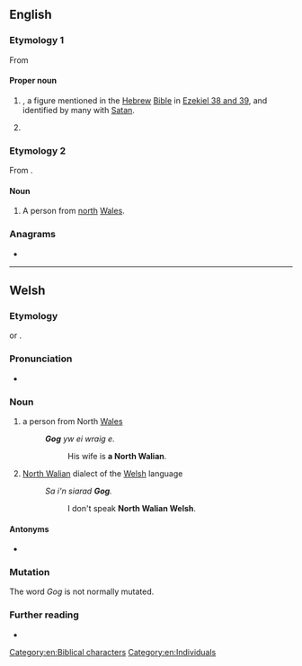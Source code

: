 {{also|gog|gőg}}
==English==
{{wikipedia}}

===Etymology 1===
From {{der|en|hbo|גּוֹג|tr=Gōg}}

====Proper noun====
{{en-proper noun}}

# {{w|Gog of Magog}}, a figure mentioned in the [[Hebrew]] [[Bible]] in [[s:Bible (World_English)/Ezekiel#Chapter_38|Ezekiel 38 and 39]], and identified by many with [[Satan]]. {{qualifier|See the writings of the Apostle John in [[s:Bible (World_English)/Revelation#Chapter_20|Revelation 20:8]].}}
# {{lb|en|historical}} {{non-gloss definition|Replacement for the word ''God'' when swearing, forming vulgar [[minced oath]]s originating in the 14th century: ''by Gog's wounds'', ''Gog's bread''...}}

===Etymology 2===
From {{bor|en|cy|Gog}}.

====Noun====
{{en-noun}}

# {{lb|en|UK|slang}} A person from [[north]] [[Wales]].

===Anagrams===
* {{anagrams|en|a=ggo|Ogg}}

[[Category:en:Biblical characters]]
[[Category:en:Individuals]]

----

==Welsh==

===Etymology===
{{clipping|cy|gogleddwr|t=northerner}} or {{clipping|cy|gogledd|t=north}}.

===Pronunciation===
* {{IPA|cy|/ɡɔɡ/}}

===Noun===
{{cy-noun|mf|Gogs}}

# {{lb|cy|colloquial}} a person from North [[Wales]]
#:'''''Gog''' yw ei wraig e.''
#:: His wife is '''a North Walian'''.
# {{lb|cy|colloquial}} [[North Walian]] dialect of the [[Welsh]] language
#:''Sa i'n siarad '''Gog'''.''
#:: I don't speak '''North Walian Welsh'''.

====Antonyms====
* {{l|cy|hwntw||South Walian}}

===Mutation===
The word ''Gog'' is not normally mutated.

===Further reading===
* {{R:cy:GPC}}
